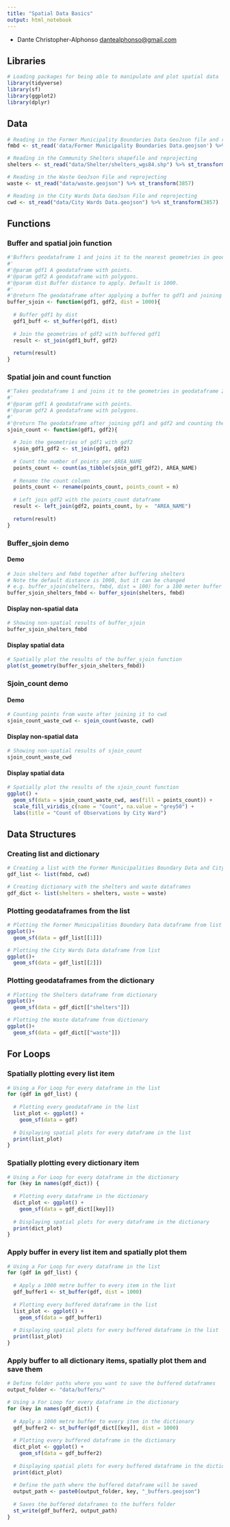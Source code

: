 ```yaml
---
title: "Spatial Data Basics"
output: html_notebook
---
```

* Dante Christopher-Alphonso <dantealphonso@gmail.com>

## Libraries
```r
# Loading packages for being able to manipulate and plot spatial data
library(tidyverse)
library(sf)
library(ggplot2)
library(dplyr)
```

## Data
```r
# Reading in the Former Municipality Boundaries Data GeoJson file and reprojecting
fmbd <- st_read('data/Former Municipality Boundaries Data.geojson') %>% st_transform(3857)

# Reading in the Community Shelters shapefile and reprojecting
shelters <- st_read("data/Shelter/shelters_wgs84.shp") %>% st_transform(3857)

# Reading in the Waste GeoJson File and reprojecting
waste <- st_read("data/waste.geojson") %>% st_transform(3857)

# Reading in the City Wards Data GeoJson File and reprojecting
cwd <- st_read("data/City Wards Data.geojson") %>% st_transform(3857)
``` 
## Functions
### Buffer and spatial join function
```r
#'Buffers geodataframe 1 and joins it to the nearest geometries in geodataframe 2.
#'
#'@param gdf1 A geodataframe with points.
#'@param gdf2 A geodataframe with polygons.
#'@param dist Buffer distance to apply. Default is 1000.
#'
#'@return The geodataframe after applying a buffer to gdf1 and joining to geometries of gdf2.
buffer_sjoin <- function(gdf1, gdf2, dist = 1000){
  
  # Buffer gdf1 by dist
  gdf1_buff <- st_buffer(gdf1, dist)
  
  # Join the geometries of gdf2 with buffered gdf1
  result <- st_join(gdf1_buff, gdf2)
  
  return(result)
}
```

### Spatial join and count function
```r
#'Takes geodataframe 1 and joins it to the geometries in geodataframe 2, then counts the number of points from      geodataframe 1.
#'
#'@param gdf1 A geodataframe with points.
#'@param gdf2 A geodataframe with polygons.
#'
#'@return The geodataframe after joining gdf1 and gdf2 and counting the number of points from gdf1.
sjoin_count <- function(gdf1, gdf2){
  
  # Join the geometries of gdf1 with gdf2
  sjoin_gdf1_gdf2 <- st_join(gdf1, gdf2)
  
  # Count the number of points per AREA_NAME
  points_count <- count(as_tibble(sjoin_gdf1_gdf2), AREA_NAME)
  
  # Rename the count column
  points_count <- rename(points_count, points_count = n)
  
  # Left join gdf2 with the points_count dataframe
  result <- left_join(gdf2, points_count, by =  "AREA_NAME")
                                  
  return(result)
}
```


### Buffer_sjoin demo
#### Demo
```r
# Join shelters and fmbd together after buffering shelters
# Note the default distance is 1000, but it can be changed
# e.g. buffer_sjoin(shelters, fmbd, dist = 100) for a 100 meter buffer
buffer_sjoin_shelters_fmbd <- buffer_sjoin(shelters, fmbd)
```

#### Display non-spatial data
```r
# Showing non-spatial results of buffer_sjoin
buffer_sjoin_shelters_fmbd
```

#### Display spatial data
```r
# Spatially plot the results of the buffer_sjoin function
plot(st_geometry(buffer_sjoin_shelters_fmbd))
```
### Sjoin_count demo
#### Demo
```r
# Counting points from waste after joining it to cwd
sjoin_count_waste_cwd <- sjoin_count(waste, cwd)
```

#### Display non-spatial data
```r
# Showing non-spatial results of sjoin_count
sjoin_count_waste_cwd
```
#### Display spatial data
```r
# Spatially plot the results of the sjoin_count function
ggplot() +
  geom_sf(data = sjoin_count_waste_cwd, aes(fill = points_count)) +
  scale_fill_viridis_c(name = "Count", na.value = "grey50") +
  labs(title = "Count of Observations by City Ward")
```
## Data Structures
### Creating list and dictionary
```r
# Creating a list with the Former Municipalities Boundary Data and City Wards Data geodataframes
gdf_list <- list(fmbd, cwd)

# Creating dictionary with the shelters and waste dataframes
gdf_dict <- list(shelters = shelters, waste = waste)
```

### Plotting geodataframes from the list
```r
# Plotting the Former Municipalities Boundary Data dataframe from list
ggplot()+
  geom_sf(data = gdf_list[[1]])

# Plotting the City Wards Data dataframe from list
ggplot()+
  geom_sf(data = gdf_list[[2]])
```
### Plotting geodataframes from the dictionary
```r
# Plotting the Shelters dataframe from dictionary
ggplot()+
  geom_sf(data = gdf_dict[["shelters"]])

# Plotting the Waste dataframe from dictionary
ggplot()+
  geom_sf(data = gdf_dict[["waste"]])
```
## For Loops
### Spatially plotting every list item
```r
# Using a For Loop for every dataframe in the list
for (gdf in gdf_list) {
 
  # Plotting every geodataframe in the list
  list_plot <- ggplot() +
    geom_sf(data = gdf)
  
  # Displaying spatial plots for every dataframe in the list
  print(list_plot)
}
```
### Spatially plotting every dictionary item
```r
# Using a For Loop for every dataframe in the dictionary
for (key in names(gdf_dict)) {
  
  # Plotting every dataframe in the dictionary
  dict_plot <- ggplot() +
    geom_sf(data = gdf_dict[[key]])
  
  # Displaying spatial plots for every dataframe in the dictionary
  print(dict_plot)
}
```
### Apply buffer in every list item and spatially plot them
```r
# Using a For Loop for every dataframe in the list
for (gdf in gdf_list) {
 
  # Apply a 1000 metre buffer to every item in the list
  gdf_buffer1 <- st_buffer(gdf, dist = 1000)
  
  # Plotting every buffered dataframe in the list
  list_plot <- ggplot() +
    geom_sf(data = gdf_buffer1)
  
  # Displaying spatial plots for every buffered dataframe in the list
  print(list_plot)
}
```
### Apply buffer to all dictionary items, spatially plot them and save them
```r
# Define folder paths where you want to save the buffered dataframes
output_folder <- "data/buffers/"

# Using a For Loop for every dataframe in the dictionary
for (key in names(gdf_dict)) {
  
  # Apply a 1000 metre buffer to every item in the dictionary
  gdf_buffer2 <- st_buffer(gdf_dict[[key]], dist = 1000)
  
  # Plotting every buffered dataframe in the dictionary
  dict_plot <- ggplot() +
    geom_sf(data = gdf_buffer2)
  
  # Displaying spatial plots for every buffered dataframe in the dictionary
  print(dict_plot)
  
  # Define the path where the buffered dataframe will be saved
  output_path <- paste0(output_folder, key, "_buffers.geojson")
  
  # Saves the buffered dataframes to the buffers folder
  st_write(gdf_buffer2, output_path)
}
```

